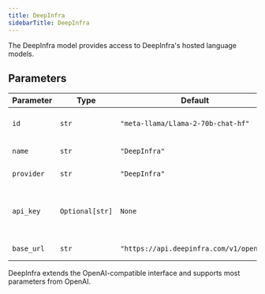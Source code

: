 ```yaml
---
title: DeepInfra
sidebarTitle: DeepInfra
---
```


The DeepInfra model provides access to DeepInfra's hosted language models.

## Parameters

| Parameter    | Type               | Default                                       | Description                                                           |
| ------------ | ------------------ | --------------------------------------------- | --------------------------------------------------------------------- |
| `id`         | `str`              | `"meta-llama/Llama-2-70b-chat-hf"`           | The id of the DeepInfra model to use                                 |
| `name`       | `str`              | `"DeepInfra"`                                | The name of the model                                                 |
| `provider`   | `str`              | `"DeepInfra"`                                | The provider of the model                                             |
| `api_key`    | `Optional[str]`    | `None`                                        | The API key for DeepInfra (defaults to DEEPINFRA_API_KEY env var)    |
| `base_url`   | `str`              | `"https://api.deepinfra.com/v1/openai"`      | The base URL for the DeepInfra API                                    |

DeepInfra extends the OpenAI-compatible interface and supports most parameters from OpenAI.
